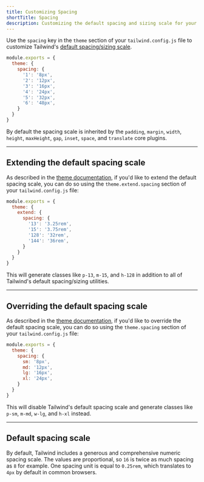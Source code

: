```yaml
---
title: Customizing Spacing
shortTitle: Spacing
description: Customizing the default spacing and sizing scale for your project.
---
```



Use the `spacing` key in the `theme` section of your `tailwind.config.js` file to customize Tailwind's [default spacing/sizing scale](#default-spacing-scale).

```js tailwind.config.js
module.exports = {
  theme: {
    spacing: {
      '1': '8px',
      '2': '12px',
      '3': '16px',
      '4': '24px',
      '5': '32px',
      '6': '48px',
    }
  }
}
```

By default the spacing scale is inherited by the `padding`, `margin`, `width`, `height`, `maxHeight`, `gap`, `inset`, `space`, and `translate` core plugins.

---

## Extending the default spacing scale


As described in the [theme documentation](/docs/theme#extending-the-default-theme), if you'd like to extend the default spacing scale, you can do so using the `theme.extend.spacing` section of your `tailwind.config.js` file:

```js tailwind.config.js
module.exports = {
  theme: {
    extend: {
      spacing: {
        '13': '3.25rem',
        '15': '3.75rem',
        '128': '32rem',
        '144': '36rem',
      }
    }
  }
}
```

This will generate classes like `p-13`, `m-15`, and `h-128` in addition to all of Tailwind's default spacing/sizing utilities.

---

## Overriding the default spacing scale

As described in the [theme documentation](/docs/theme#overriding-the-default-theme), if you'd like to override the default spacing scale, you can do so using the `theme.spacing` section of your `tailwind.config.js` file:

```js tailwind.config.js
module.exports = {
  theme: {
    spacing: {
      sm: '8px',
      md: '12px',
      lg: '16px',
      xl: '24px',
    }
  }
}
```

This will disable Tailwind's default spacing scale and generate classes like `p-sm`, `m-md`, `w-lg`, and `h-xl` instead.

---

## Default spacing scale

By default, Tailwind includes a generous and comprehensive numeric spacing scale. The values are proportional, so `16` is twice as much spacing as `8` for example. One spacing unit is equal to `0.25rem`, which translates to `4px` by default in common browsers.

<SpacingScale />
